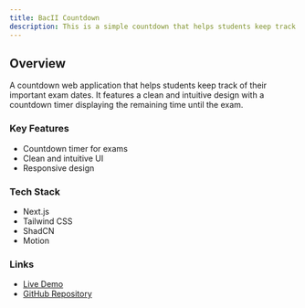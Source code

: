 ```yaml
---
title: BacII Countdown
description: This is a simple countdown that helps students keep track of their important exam date.
---
```




## Overview
A countdown web application that helps students keep track of their important exam dates. It features a clean and intuitive design with a countdown timer displaying the remaining time until the exam.

### Key Features
- Countdown timer for exams
- Clean and intuitive UI
- Responsive design

### Tech Stack
- Next.js
- Tailwind CSS
- ShadCN
- Motion

### Links
- [Live Demo](https://bacii.ctey.dev)
- [GitHub Repository](https://github.com/chinteyley/bacii_countdown)

<GithubInfo
    owner="chinteyley"
    repo="bacii_countdown"
/>
